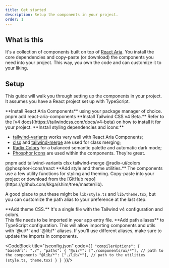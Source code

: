 ```yaml
---
title: Get started
description: Setup the components in your project.
order: 1
---
```


## What is this

It's a collection of components built on top of
[React Aria](https://react-spectrum.adobe.com/react-aria/index.html). You
install the core dependencies and copy-paste (or download) the components you
need into your project. This way, you own the code and can customize it to your
liking.

## Setup

This guide will walk you through setting up the components in your project. It
assumes you have a React project set up with TypeScript.

<Steps>

<Step>
  **Install React Aria Components** using your package manager of choice.
  <CodeBlock highlight={false} title="Terminal">
    pnpm add react-aria-components
  </CodeBlock>
</Step>

<Step>
  **Install Tailwind CSS v4 Beta.** Refer to the [v4
  docs](https://tailwindcss.com/docs/v4-beta) on how to install it for your
  project.
</Step>

<Step>
  **Install styling dependencies and icons:**

- [tailwind-variants](https://www.tailwind-variants.org/) works very well with
  React Aria Components;
- [clsx](https://github.com/lukeed/clsx) and
  [tailwind-merge](https://github.com/dcastil/tailwind-merge) are used for class
  merging;
- [Radix Colors](https://www.radix-ui.com/colors) for a balanced semantic
  palette and automatic dark mode;
- [Phosphor Icons](https://phosphoricons.com/) are used within the components.
  They're great.

<CodeBlock highlight={false} title="Terminal">
  pnpm add tailwind-variants clsx tailwind-merge @radix-ui/colors @phosphor-icons/react
</CodeBlock>
</Step>

<Step>
**Add style and theme utilities.** The components use a few utility functions for styling and theming.
Copy-paste into your project or download from the [GitHub repo](https://github.com/kkga/shim/tree/master/lib).

A good place to put these might be `lib/style.ts` and `lib/theme.tsx`, but you
can customize the path alias to your preference at the last step.

<CodeBlock title="style.ts" collapsed code={styleUtilsSrc} />
<CodeBlock title="theme.tsx" collapsed code={themeUtilsSrc} />
</Step>

<Step>
**Add theme CSS.** It's a single file with the Tailwind v4 configuration and colors.<br/>
This file needs to be imported in your app entry file.

<CodeBlock title="theme.css" collapsed code={themeCssSrc} />
</Step>

<Step>
**Add path aliases** to TypeScript configuration.
This will allow importing components and utils with `@ui/*` and `@lib/*` aliases.
If you'll use different aliases, make sure to update the imports in components.

<CodeBlock title="tsconfig.json" code={`{
    "compilerOptions": {
      "baseUrl": "./",
      "paths": {
        "@ui/*": ["./components/ui/*"], // path to the components
        "@lib/*": ["./lib/*"], // path to the utilities (style.ts, theme.tsx)
      }
    }
  }`}/>
 </Step>

</Steps>
